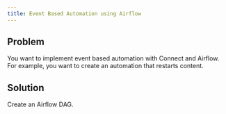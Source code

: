 ```yaml
---
title: Event Based Automation using Airflow
---
```


## Problem

You want to implement event based automation with Connect and Airflow. For example, you want to create an automation that restarts content.

## Solution

Create an Airflow DAG.

```python
```
